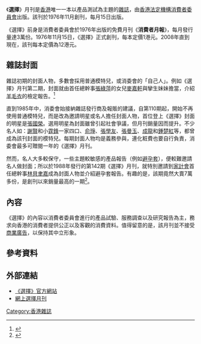{{Infobox Magazine
| name                = 《選擇》月刊<br/>Choice Month Magazine
| image_file          = CHOICE_Magazine_logo.svg
| image_size          = 120px
| company             = [[消費者委員會_(香港)|消費者委員會]]
| frequency           = 月刊
| founded             = 1976年11月15日
| language            = [[繁體中文|繁體中文]]
| price               = [[港元|港元]]12元 
| website             = [https://www.consumer.org.hk/ws_chi/choice-article/list 《選擇》月刊]。
}}
《'''選擇'''》月刊是[[香港|香港]]唯一一本以產品測試為主題的[[雜誌|雜誌]]，由[[香港法定機構|香港法定機構]][[消費者委員會_(香港)|消費者委員會]]出版。該刊於1976年11月創刊，每月15日出版。

《選擇》前身是消費者委員會於1976年出版的免費月刊《'''消費者月報'''》，每月發行量達3萬份。1976年11月15日，《選擇》正式創刊，每本定價1港元。2008年直到現在，該刊每本定價為12港元。

==雜誌封面==
雜誌初期的封面人物，多數會採用普通模特兒，或消委會的「自己人」。例如《選擇》月刊第二期，封面就由首任總幹事[[張綠萍|張綠萍]]的女兒[[麥嘉軒|麥嘉軒]]與攣生妹妹擔當，介紹[[羊毛衣|羊毛衣]]的檢定報告。<ref>{{cite news|title=童年麥嘉軒 任《選擇》封面女郎|url=http://www.hket.com/eti/search/article.do?id=7ffe5b36-84c3-4e5c-aad4-d6d384422ab3-482525&sectionId=2|publisher=《香港經濟日報 》|date=2010-02-13|accessdate=2010-07-06}}{{Dead link|date=2019年5月 |bot=InternetArchiveBot |fix-attempted=yes }}</ref>

直到1985年中，消委會始接納雜誌發行商及報販的建議，自第110期起，開始不再使用普通模特兒，而是改為邀請明星或名人擔任封面人物，首位登上《選擇》封面的明星是[[張國榮|張國榮]]。選用明星為封面雖曾引起社會爭議，但月刊銷量因而提升。不少名人如：[[謝賢|謝賢]]和小[[謝霆鋒|霆鋒]]一家四口、[[俞琤|俞琤]]、[[張學友|張學友]]、[[張曼玉|張曼玉]]、[[成龍|成龍]]和[[鍾楚紅|鍾楚紅]]等，都曾成為該刊封面的模特兒。每期封面人物均是義務參與，連化粧費也要自行負責，消委會最多可贈閱一年的《選擇》月刊。

然而，名人大多較保守，一些主題較敏感的產品報告（例如[[避孕套|避孕套]]），便較難邀請名人做封面；所以於1988年發行的第142期《選擇》月刊，就特別邀請到[[家計會|家計會]]首任總幹事[[林貝聿嘉|林貝聿嘉]]成為封面人物並介紹避孕套報告。有趣的是，該期竟然大賣7萬多份，是創刊以來銷量最高的一期<ref>{{cite news|title=《選擇》月刊400期出版34年眾星拱照|url=http://www.hkdailynews.com.hk/news.php?id=86346|publisher=《新報》|date=2010-02-13|accessdate=2010-07-06}}{{dead link|date=2018年4月 |bot=InternetArchiveBot |fix-attempted=yes }}</ref>。

==內容==
《選擇》的內容以消費者委員會進行的產品試驗、服務調查以及研究報告為主，務求向香港的消費者提供公正以及客觀的消費資料。值得留意的是，該月刊並不接受[[商業廣告|商業廣告]]，以保持其中立形象。

==參考資料== 
<div class="references-small">  
<references />
</div>

==外部連結==
*[https://www.consumer.org.hk/ws_chi/choice-article/list 《選擇》官方網站]
*[https://echoice.consumer.org.hk/ 網上選擇月刊]


[[Category:香港雜誌|Category:香港雜誌]]